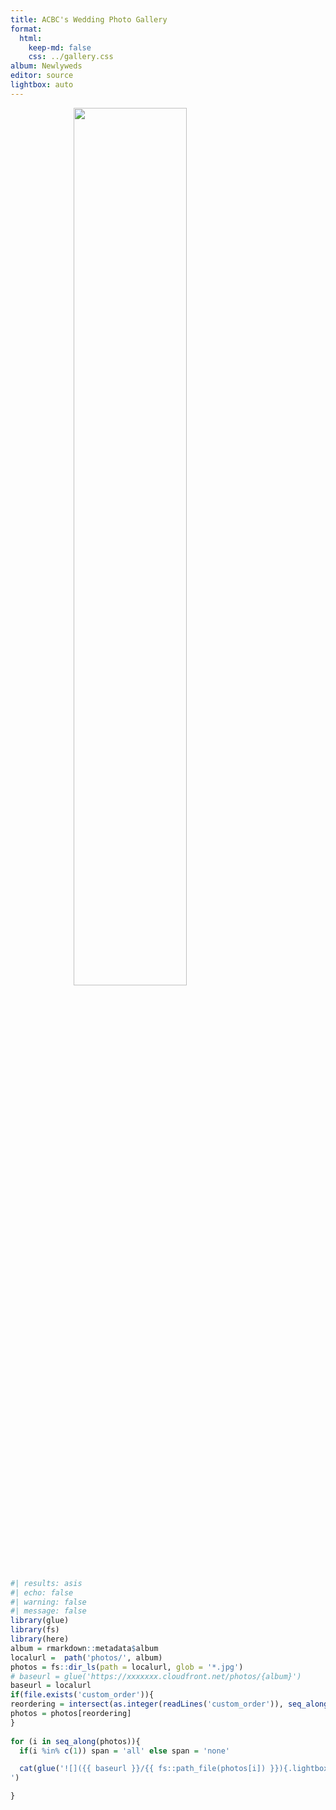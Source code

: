 ```yaml
---
title: ACBC's Wedding Photo Gallery
format:
  html:
    keep-md: false
    css: ../gallery.css
album: Newlyweds
editor: source
lightbox: auto
---
```

<!-- :::{.column-page  style="background-image: url('../images/white_wall_hash.webp');"} -->
![](images/wedding_title3.png){width=60% style="margin-left: auto; margin-right: auto;display: block;" .nolightbox fig-alt='logo'}
<!-- ::: -->


::: gallery

::: column-page


```r
#| results: asis
#| echo: false
#| warning: false
#| message: false
library(glue)
library(fs)
library(here)
album = rmarkdown::metadata$album
localurl =  path('photos/', album)
photos = fs::dir_ls(path = localurl, glob = '*.jpg')
# baseurl = glue('https://xxxxxxx.cloudfront.net/photos/{album}')
baseurl = localurl
if(file.exists('custom_order')){
reordering = intersect(as.integer(readLines('custom_order')), seq_along(photos))
photos = photos[reordering]
}
  
for (i in seq_along(photos)){
  if(i %in% c(1)) span = 'all' else span = 'none'

  cat(glue('![]({{ baseurl }}/{{ fs::path_file(photos[i]) }}){.lightbox style="column-span: {{ span }};" group="newly"}', .open = '{{', .close = '}}'), '
')

}
```
:::

:::
